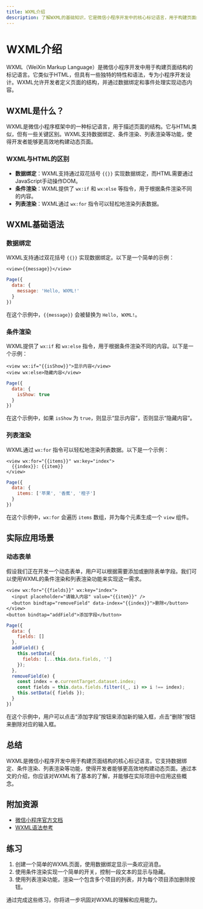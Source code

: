 ```yaml
---
title: WXML介绍
description: 了解WXML的基础知识，它是微信小程序开发中的核心标记语言，用于构建页面结构。
---
```


# WXML介绍

WXML（WeiXin Markup Language）是微信小程序开发中用于构建页面结构的标记语言。它类似于HTML，但具有一些独特的特性和语法，专为小程序开发设计。WXML允许开发者定义页面的结构，并通过数据绑定和事件处理实现动态内容。

## WXML是什么？

WXML是微信小程序框架中的一种标记语言，用于描述页面的结构。它与HTML类似，但有一些关键区别。WXML支持数据绑定、条件渲染、列表渲染等功能，使得开发者能够更高效地构建动态页面。

### WXML与HTML的区别

- **数据绑定**：WXML支持通过双花括号 `{{}}` 实现数据绑定，而HTML需要通过JavaScript手动操作DOM。
- **条件渲染**：WXML提供了 `wx:if` 和 `wx:else` 等指令，用于根据条件渲染不同的内容。
- **列表渲染**：WXML通过 `wx:for` 指令可以轻松地渲染列表数据。

## WXML基础语法

### 数据绑定

WXML支持通过双花括号 `{{}}` 实现数据绑定。以下是一个简单的示例：

```wxml
<view>{{message}}</view>
```

```javascript
Page({
  data: {
    message: 'Hello, WXML!'
  }
})
```

在这个示例中，`{{message}}` 会被替换为 `Hello, WXML!`。

### 条件渲染

WXML提供了 `wx:if` 和 `wx:else` 指令，用于根据条件渲染不同的内容。以下是一个示例：

```wxml
<view wx:if="{{isShow}}">显示内容</view>
<view wx:else>隐藏内容</view>
```

```javascript
Page({
  data: {
    isShow: true
  }
})
```

在这个示例中，如果 `isShow` 为 `true`，则显示“显示内容”，否则显示“隐藏内容”。

### 列表渲染

WXML通过 `wx:for` 指令可以轻松地渲染列表数据。以下是一个示例：

```wxml
<view wx:for="{{items}}" wx:key="index">
  {{index}}: {{item}}
</view>
```

```javascript
Page({
  data: {
    items: ['苹果', '香蕉', '橙子']
  }
})
```

在这个示例中，`wx:for` 会遍历 `items` 数组，并为每个元素生成一个 `view` 组件。

## 实际应用场景

### 动态表单

假设我们正在开发一个动态表单，用户可以根据需要添加或删除表单字段。我们可以使用WXML的条件渲染和列表渲染功能来实现这一需求。

```wxml
<view wx:for="{{fields}}" wx:key="index">
  <input placeholder="请输入内容" value="{{item}}" />
  <button bindtap="removeField" data-index="{{index}}">删除</button>
</view>
<button bindtap="addField">添加字段</button>
```

```javascript
Page({
  data: {
    fields: []
  },
  addField() {
    this.setData({
      fields: [...this.data.fields, '']
    });
  },
  removeField(e) {
    const index = e.currentTarget.dataset.index;
    const fields = this.data.fields.filter((_, i) => i !== index);
    this.setData({ fields });
  }
})
```

在这个示例中，用户可以点击“添加字段”按钮来添加新的输入框，点击“删除”按钮来删除对应的输入框。

## 总结

WXML是微信小程序开发中用于构建页面结构的核心标记语言。它支持数据绑定、条件渲染、列表渲染等功能，使得开发者能够更高效地构建动态页面。通过本文的介绍，你应该对WXML有了基本的了解，并能够在实际项目中应用这些概念。

## 附加资源

- [微信小程序官方文档](https://developers.weixin.qq.com/miniprogram/dev/framework/)
- [WXML语法参考](https://developers.weixin.qq.com/miniprogram/dev/reference/wxml/)

## 练习

1. 创建一个简单的WXML页面，使用数据绑定显示一条欢迎消息。
2. 使用条件渲染实现一个简单的开关，控制一段文本的显示与隐藏。
3. 使用列表渲染功能，渲染一个包含多个项目的列表，并为每个项目添加删除按钮。

通过完成这些练习，你将进一步巩固对WXML的理解和应用能力。